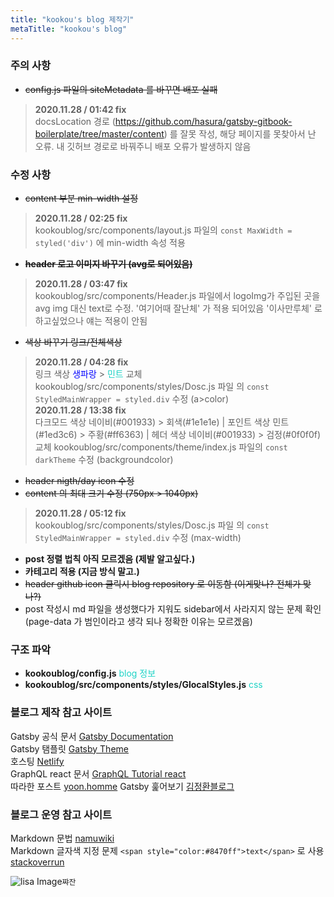 ```yaml
---
title: "kookou's blog 제작기"
metaTitle: "kookou's blog"
---
```

### 주의 사항 
- ~~config.js 파일의 siteMetadata 를 바꾸면 배포 실패~~  
>**2020.11.28 / 01:42 fix**  
docsLocation 경로 (https://github.com/hasura/gatsby-gitbook-boilerplate/tree/master/content) 를 잘못 작성, 해당 페이지를 못찾아서 난 오류.  내 깃허브 경로로 바꿔주니 배포 오류가 발생하지 않음 

### 수정 사항
- ~~content 부분 min-width 설정~~  
>**2020.11.28 / 02:25 fix**  
kookoublog/src/components/layout.js 파일의 `const MaxWidth = styled('div')` 에 min-width 속성 적용  
- ~~__header 로고 이미지 바꾸기 (avg로 되어있음)__~~
>**2020.11.28 / 03:47 fix**  
kookoublog/src/components/Header.js 파일에서 logoImg가 주입된 곳을 avg img 대신 text로 수정.  '여기어때 잘난체' 가 적용 되어있음 '이사만루체' 로 하고싶었으나 얘는 적용이 안됨 
- ~~색상 바꾸기 링크/전체색상~~
>**2020.11.28 / 04:28 fix**  
링크 색상 <span style="color:#0000ff">생파랑</span> >  <span style="color:#1ed3c6">민트</span> 교체  
kookoublog/src/components/styles/Dosc.js 파일 의  `const StyledMainWrapper = styled.div` 수정 (a>color)  
>**2020.11.28 / 13:38 fix**  
다크모드 색상 네이비(#001933) > 회색(#1e1e1e) | 포인트 색상 민트(#1ed3c6) > 주황(#ff6363) | 헤더 색상 네이비(#001933) > 검정(#0f0f0f) 교체
kookoublog/src/components/theme/index.js 파일의 `const darkTheme` 수정  (backgroundcolor)
- ~~header nigth/day icon 수정~~  
- ~~content 의 최대 크기 수정 (750px > 1040px)~~
>**2020.11.28 / 05:12 fix**  
kookoublog/src/components/styles/Dosc.js 파일 의  `const StyledMainWrapper = styled.div` 수정 (max-width)
- __post 정렬 법칙 아직 모르겠음 (제발 알고싶다.)__  
- __카테고리 적용 (지금 방식 말고.)__  
- ~~header github icon 클릭시 blog repository 로 이동함 (이게맞나? 전체가 맞나?)~~
- post 작성시 md 파일을 생성했다가 지워도 sidebar에서 사라지지 않는 문제 확인 (page-data 가 범인이라고 생각 되나 정확한 이유는 모르겠음)


### 구조 파악
- __kookoublog/config.js__ <span style="color:#1ed3c6"> blog 정보</span>
- __kookoublog/src/components/styles/GlocalStyles.js__ <span style="color:#1ed3c6"> css</span>

### 블로그 제작 참고 사이트

Gatsby 공식 문서 [Gatsby Documentation](https://www.gatsbyjs.com/docs/)  
Gatsby 탬플릿 [Gatsby Theme](https://www.gatsbyjs.com/starters/?v=2)  
호스팅 [Netlify](https://www.netlify.com/)  
GraphQL react 문서 [GraphQL Tutorial react](https://hasura.io/learn/graphql/react/introduction/)  
따라한 포스트 [yoon.homme](https://suitee.me/getting-started-gatsby/)
Gatsby 훑어보기 [김정환블로그](https://jeonghwan-kim.github.io/dev/2020/07/30/gatsby.html) 

### 블로그 운영 참고 사이트
Markdown 문법 [namuwiki](https://namu.wiki/w/%EB%A7%88%ED%81%AC%EB%8B%A4%EC%9A%B4)  
Markdown 글자색 지정 문제 `<span style="color:#8470ff">text</span>` 로 사용 [stackoverrun](https://stackoverrun.com/ko/q/9777174) 

![lisa Image](https://lh3.googleusercontent.com/proxy/112h6OyttgVXAQFrTvHtkDOaxCaISKpNSa1Z0JLg5unZfFGhG3F94k2ANlBanN6d2fv5Y12vNqyOpIoYtQ7Pzdgiv8HSyNNvIObxFbHGk7Sfn45y_OCZnHmEXLioOPOBE3v96iy2Y0xs0MBp0b96y3yC_0N8LHV_BCjFNAwhpUW9DbZm)`쨔잔`